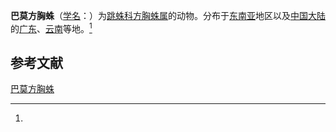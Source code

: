 {{Speciesbox
| name = 巴莫方胸蛛
| status = 
| status_system = 
| image = Thiania bhamoensis.jpg
| genus = Thiania
| species = bhamoensis
| authority = (Thorell, 1887)<ref name='id14900'>{{cite web| url =http://www.bioinfo.cn/db05/BjdwSpecies.php?action=view&id=14900| title =巴莫方胸蛛| work =《中国动物物种编目数据库》| publisher =中国科学院微生物研究所| author =中国科学院动物研究所| accessdate =2009-04-28| deadurl =yes| archiveurl =https://web.archive.org/web/20160305054305/http://www.bioinfo.cn/db05/BjdwSpecies.php?action=view&id=14900| archivedate =2016-03-05}}</ref>
}}

'''巴莫方胸蛛'''（[[学名|学名]]：{{lang|la|''Thiania bhamoensis''}}）为[[跳蛛科|跳蛛科]][[方胸蛛属|方胸蛛属]]的动物。分布于[[东南亚|东南亚]]地区以及[[中国大陆|中国大陆]]的[[广东|广东]]、[[云南|云南]]等地。<ref name='id14900'/>

== 参考文献 ==
{{reflist}}

{{Wikispecies|Thiania bhamoensis}}
{{Taxonbar|from=Q1058715}}

[[Category:方胸蛛属|巴莫方胸蛛]]


{{蜘蛛小作品}}